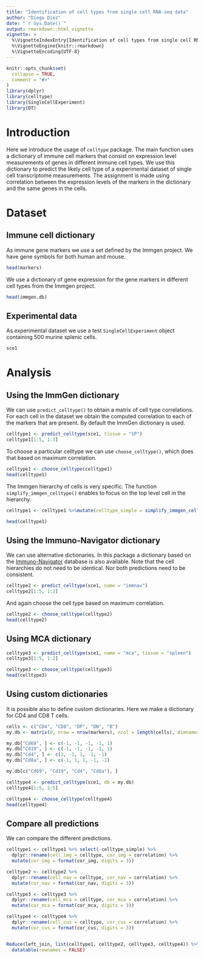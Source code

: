 ```yaml
---
title: "Identification of cell types from single cell RNA-seq data"
author: "Diego Diez"
date: "`r Sys.Date()`"
output: rmarkdown::html_vignette
vignette: >
  %\VignetteIndexEntry{Identification of cell types from single cell RNA-seq data}
  %\VignetteEngine{knitr::rmarkdown}
  %\VignetteEncoding{UTF-8}
---
```


```r
knitr::opts_chunk$set(
  collapse = TRUE,
  comment = "#>"
)
library(dplyr)
library(celltype)
library(SingleCellExperiment)
library(DT)
```

# Introduction

Here we introduce the usage of `celltype` package. The main function uses a dictionary of immune cell markers that consist on expression level measurements of genes in different immune cell types. We use this dictionary to predict the likely cell type of a experimental dataset of single cell transcriptome measurements. The assignment is made using correlation between the expression levels of the markers in the dictionary and the same genes in the cells.

# Dataset

## Immune cell dictionary

As immune gene markers we use a set defined by the Immgen project. We have gene symbols for both human and mouse.

```r
head(markers)
```

We use a dictionary of gene expression for the gene markers in different cell types from the Immgen project.

```r
head(immgen.db)
```

## Experimental data

As experimental dataset we use a test `SingleCellExperiment` object containing 500 murine splenic cells.

```r
sce1
```

# Analysis

## Using the ImmGen dictionary

We can use `predict_celltype()` to obtain a matrix of cell type correlations. For each cell in the dataset we obtain the computed correlation to each of the markers that are present. By default the ImmGen dictionary is used.

```r
celltype1 <- predict_celltype(sce1, tissue = "SP")
celltype1[1:5, 1:3]
```

To choose a particular celltype we can use `choose_celltype()`, which does that based on maximum correlation.

```r
celltype1 <- choose_celltype(celltype1)
head(celltype1)
```

The Immgen hierarchy of cells is very specific. The function `simplify_immgen_celltype()` enables to focus on the top level cell in the hierarchy.

```r
celltype1 <- celltype1 %>%mutate(celltype_simple = simplify_immgen_celltype(celltype))

head(celltype1)
```

## Using the Immuno-Navigator dictionary

We can use alternative dictionaries. In this package a dictionary based on the [Immuno-Navigator](https://sysimm.ifrec.osaka-u.ac.jp/immuno-navigator/) database is also available. Note that the cell hierarchies do not need to be identical. Nor both predictions need to be consistent.

```r
celltype2 <- predict_celltype(sce1, name = "immnav")
celltype2[1:5, 1:2]
```

And again choose the cell type based on maximum correlation.

```r
celltype2 <- choose_celltype(celltype2)
head(celltype2)
```

## Using MCA dictionary

```r
celltype3 <- predict_celltype(sce1, name = "mca", tissue = "spleen")
celltype3[1:5, 1:2]
```

```r
celltype3 <- choose_celltype(celltype3)
head(celltype3)
```

## Using custom dictionaries

It is possible also to define custom dictionaries. Here we make a dictionary for CD4 and CD8 T cells.

```r
cells <- c("CD4", "CD8", "DP", "DN", "B")
my.db <- matrix(0, nrow = nrow(markers), ncol = length(cells), dimnames = list(markers[["mouse"]], cells))

my.db["Cd69", ] <- c(-1, -1, -1, -1, 1)
my.db["Cd19", ] <- c(-1, -1, -1, -1, 1)
my.db["Cd4", ] <- c(1, -1, 1, -1, -1)
my.db["Cd8a", ] <- c(-1, 1, 1, -1, -1)

my.db[c("Cd69", "Cd19", "Cd4", "Cd8a"), ]
```

```r
celltype4 <- predict_celltype(sce1, db = my.db)
celltype4[1:5, 1:5]
```

```r
celltype4 <- choose_celltype(celltype4)
head(celltype4)
```

## Compare all predictions

We can compare the different predictions.

```r
celltype1 <- celltype1 %>% select(-celltype_simple) %>%
  dplyr::rename(cell_img = celltype, cor_img = correlation) %>%
  mutate(cor_img = format(cor_img, digits = 3))

celltype2 <- celltype2 %>%
  dplyr::rename(cell_nav = celltype, cor_nav = correlation) %>%
  mutate(cor_nav = format(cor_nav, digits = 3))

celltype3 <- celltype3 %>%
  dplyr::rename(cell_mca = celltype, cor_mca = correlation) %>%
  mutate(cor_mca = format(cor_mca, digits = 3))

celltype4 <- celltype4 %>%
  dplyr::rename(cell_cus = celltype, cor_cus = correlation) %>%
  mutate(cor_cus = format(cor_cus, digits = 3))


Reduce(left_join, list(celltype1, celltype2, celltype3, celltype4)) %>%
  datatable(rownames = FALSE)
```
